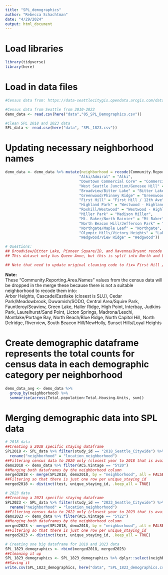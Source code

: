 ```yaml
---
title: "SPL_demographics"
author: "Rebecca Schachtman"
date: "4/29/2024"
output: html_document
---
```

# Load libraries
```r
library(tidyverse)
library(here)
```

# Load in data files
```r
#Census data from: https://data-seattlecitygis.opendata.arcgis.com/datasets/SeattleCityGIS::selected-demographic-and-housing-estimates-dp05/about

#Census data from Seattle from 2010-2022
demo_data <- read.csv(here("data","05_SPL_Demographics.csv")) 

#Clean SPL 2018 and 2023 data
SPL_data <- read.csv(here("data", "SPL_1823.csv")) 
```

# Updating necessary neighborhood names
```r
demo_data <- demo_data %>% mutate(neighborhood = recode(Community.Reporting.Area.Name,
                                 "Alki/Admiral" = "Alki",
                                 "Downtown Commercial Core" = "Commercial Core",
                                 "West Seattle Junction/Genesee Hill" = "West Seattle Junction",
                                 "Broadview/Bitter Lake" = "Bitter Lake Village",
                                 "Greenwood/Phinney Ridge" = "Greenwood - Phinney Ridge",
                                 "First Hill" = "First Hill / 12th Ave",
                                 "Highland Park" = "Westwood - Highland Park",
                                 "Roxhill/Westwood" = "Westwood - Highland Park",
                                 "Miller Park" = "Madison Miller",
                                 "Mt. Baker/North Rainier" = "Mt Baker",
                                 "North Beacon Hill/Jefferson Park" = "North Beacon Hill",
                                 "Northgate/Maple Leaf" = "Northgate",
                                 "Olympic Hills/Victory Heights" = "Lake City",
                                 "Wedgwood/View Ridge" = "Wedgwood"))

# Questions:
## Broadview/Bitter Lake, Pioneer Square/ID, and Ravenna/Bryant recode (should I pick one or the other neighborhood to recode it into bc the location_neighborhood column in the SPL_1823 data I'm matching has these as separate entries)
## This dataset only has Queen Anne, but this is split into North and Lower in the location_neighborhood column

## Note that need to update original cleaning code to fix= First Hill / 12th Ave (not broadview) and 23rd and jackson (not pinehurst)
```
**Note:**  
These "Community.Reporting.Area.Names" values from the census data will be dropped in the merge these because there is not a suitable neighborhood to recode them into:  
Arbor Heights, Cascade/Eastlake (closest is SLU), Cedar Park/Meadowbrook, Duwamish/SODO, Central Area/Squire Park, Fauntleroy/Seaview, Green Lake, Haller Ridge, High Point, Interbay, Judkins Park, Laurelhurst/Sand Point, Licton Springs, Madrona/Leschi, Montlake/Portage Bay, North Beach/Blue Ridge, North Capitol Hill, North Delridge, Riverview, South Beacon Hill/NewHolly, Sunset Hills/Loyal Heights

# Create demographic dataframe represents the total counts for census data in each demographic category per neighborhood
```r
demo_data_avg <- demo_data %>%
  group_by(neighborhood) %>%
  summarise(across(Total.population:Total.Housing.Units, sum))
```
# Merging demographic data into SPL data
```r
# 2018 data
##Creating a 2018 specific staying dataframe
SPL2018 <- SPL_data %>% filter(study_id == "2018_Seattle_Citywide") %>%
  rename("neighborhood" = "location_neighborhood")
##Filtering census data to 2020 only (closest year to 2018 that is available)
demo2018 <- demo_data %>% filter(ACS.Vintage == "5Y20")
##Merging both dataframes by the neighborhood column
merged2018 <- merge(SPL2018, demo2018, by = "neighborhood", all = FALSE)
##Filtering so that there is just one row per unique_staying_id
merged2018 <- distinct(test, unique_staying_id, .keep_all = TRUE)

# 2023 data
##Creating a 2023 specific staying dataframe
SPL2023 <- SPL_data %>% filter(study_id == "2023_Seattle_Citywide") %>%
  rename("neighborhood" = "location_neighborhood")
##Filtering census data to 2022 only (closest year to 2023 that is available)
demo2023 <- demo_data %>% filter(ACS.Vintage == "5Y22")
##Merging both dataframes by the neighborhood column
merged2023 <- merge(SPL2018, demo2018, by = "neighborhood", all = FALSE)
##Filtering so that there is just one row per unique_staying_id
merged2023 <- distinct(test, unique_staying_id, .keep_all = TRUE)

# Creating one big dataframe for 2018 and 2023 data
SPL_1823_demographics <- rbind(merged2018, merged2023)
##Cleaning it up
SPL_1823_demographics <- SPL_1823_demographics %>% dplyr::select(neighborhood, unique_staying_id:ACS.Vintage)
##Saving it
write.csv(SPL_1823_demographics, here("data", "SPL_1823_demographics.csv"))
```

